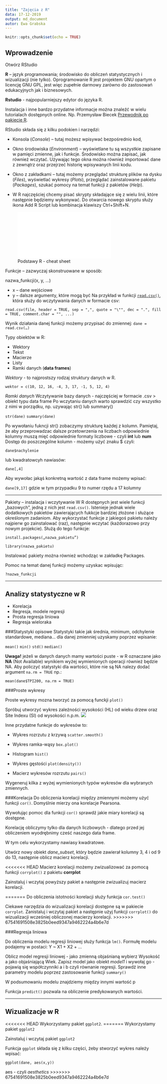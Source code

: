 ```yaml
---
title: "Zajęcia z R"
data: 17-12-2019
output: md_document
autor: Ewa Grabska
---
```


```r
knitr::opts_chunk$set(echo = TRUE)
```


## Wprowadzenie

Otwórz RStudio

**R** – język programowania; środowisko do obliczeń statystycznych i wizualizacji (nie tylko). Oprogramowanie R jest projektem GNU opartym o licencję GNU GPL, jest więc zupełnie darmowy zarówno do zastosowań edukacyjnych jak i biznesowych.

**Rstudio** - najpopularniejszy edytor do języka R. 

Instalacja i inne bardzo przydatne informacje można znaleźć w wielu tutorialach dostępnych online. Np. Przemysław Biecek [Przewodnik po pakiecie R](http://biecek.pl/r/przewodnikpopakiecierwydanieiiiinternet.pdf). 

RStudio składa się z kilku podokien i narzędzi: 

*	Konsola (*Console*) – tutaj możesz wpisywać bezpośrednio kod, 

*	Okno środowiska (*Environment*) – wyświetlane tu są wszystkie zapisane w pamięci zmienne, jak i funkcje. Środowisko można zapisać, jak również wczytać. Używając tego okna można również importować dane z zewnątrz oraz przejrzeć historię wpisywanych linii kodu. 

*	Okno z zakładkami – tutaj możemy przeglądać strukturę plików na dysku (*Files*), wyświetlać wykresy (*Plots*), przeglądać zainstalowane pakietu (*Packages*), szukać pomocy na temat funkcji z pakietów (*Help*). 

*	W R najczęściej chcemy pisać skrypty składające się z wielu linii, które następnie będziemy wykonywać. Do otwarcia nowego skryptu służy ikona Add R Script lub kombinacja klawiszy Ctrl+Shift+N. 

![Podstawy R - cheat sheet](base-r.pdf)

Funkcje – zazwyczaj skonstruowane w sposób:

nazwa_funkcji(x, y, …)

* x – dane wejściowe
* y – dalsze argumenty, które mogą być 
Na przykład w funkcji [`read.csv()`](https://stat.ethz.ch/R-manual/R-devel/library/utils/html/read.table.html), która służy do wczytywania danych w formacie csv:

```read.csv(file, header = TRUE, sep = ",", quote = "\"", dec = ".", fill = TRUE, comment.char = "", ...)```

Wynik działania danej funkcji możemy przypisać do zmiennej:
	`dane = read.csv(…)`

Typy obiektów w R:

*	Wektory 
*	Tekst
*	Macierze
*	Listy
*	Ramki danych (**data frames**)

*Wektory* - to najprostszy rodzaj struktury danych w R. 

  `wektor = c(10, 12, 16, -4, 3, 17, -1, 5, 12, 4)`

*Ramki danych* 
Wczytywanie bazy danych - najczęściej w formacie .csv > obiekt typu data frame
Po wczytaniu danych warto sprawdzić czy wszystko z nimi w porządku, np. uzywając str() lub summary()
  
  `str(dane)`
  `summary(dane)`

Po wywołaniu fukncji str() zobaczymy strukturę każdej z kolumn. Pamiętaj, że aby przeprowadzac dalsze przetowrzenia na liczbach odpowiednie kolumny muszą mięć odpowiednie formaty liczbowe - czyli **int** lub **num**
Dostęp do poszczególne kolumn - możemy użyć znaku $ czyli:

  `dane$nachylenie` 
  
lub kwadratowcyh nawiasów:
  
  `dane[,4]`

Aby wywołac jakąś konkretną wartość z data frame możemy wpisać:

  `dane[9,17]` gdzie w tym przypadku 9 to numer rzędu a 17 kolumny

***  
Pakiety – instalacja i wczytywanie
W R dostępnych jest wiele funkcji „bazowych”, jedną z nich jest `read.csv()`. Istenieje jednak wiele dodatkowych pakietów zawierających fukkcje bardziej złożone i służące określonym zadaniom. Aby wykorzystać funkcje z jakiegoś pakietu należy najpierw go zainstalować (raz), następnie wczytać (każdorazowo przy nowym projekcie). Służą do tego funkcje:

`install.packages(„nazwa_pakietu”)`

`library(nazwa_pakietu)`

Instalować pakiety można również wchodząc w zakładkę Packages.

Pomoc na temat danej funkcji możemy uzyskac wpisując: 

  `?nazwa_funkcji`

*** 
## Analizy statystyczne w R

* Korelacja
* Regresja, modele regresji
* Prosta regresja liniowa
* Regresja wieloraka

###Statystyki opisowe
Statystyki takie jak średnia, minimum, odchylenie standardowe, mediana... dla danej zmienniej uzyskamy poprzez wpisanie:

  `mean()`
  `min()`
  `std()`
  `median()`
  
**Uwaga!** jeżeli w danych danych mamy wartości puste - w R oznaczane jako **NA** (Not Available) wynikiem wyżej wymienionych operacji również będzie NA. Aby policzyć statystyki dla wartości, które nie są NA nalezy dodać argument `na.rm = TRUE` np.:

  `mean(dane$TPI200, na.rm = TRUE)`
  
###Proste wykresy

Proste wykresy mozna tworzyć za pomocą funckji `plot()`

Spróbuj utworzyć wykres zależności wysokości (HL) od wieku drzew oraz Site Indexu (SI) od wysokości n.p.m.
![](plot1.jpeg)

Inne przydatne funkcje do wykresów to:

* Wykres rozrzutu z krzywą `scatter.smooth()`

* Wykres ramka-wąsy `box.plot()`

* Histogram `hist()`

* Wykres gęstości `plot(density())`

* Macierz wykresów rozrzutu `pairs()`

Wygeneruj kilka z wyżej wymienionych typów wykresów dla wybranych zmiennych.


###Korelacja
Do obliczenia korelacji między zmiennymi możemy użyć funkcji `cor()`. Domyślnie mierzy ona korelacje Pearsona.

Wywołując pomoc dla funkcji `cor()` sprawdź jakie miary korelacji są dostępne.

Korelację obliczymy tylko dla danych liczbowych - dlatego przed jej obliczeniem wyodrębnimy cześć naszego data frame.

W tym celu wykorzystamy nawiasy kwadratowe.

Utwórz nowy obiekt _dane_subset_, który będzie zawierał kolumny 3, 4 i od 9 do 13, następnie oblicz macierz korelacji.

<<<<<<< HEAD
Macierz korelacji możemy zwizualizować za pomocą funkcji `corrplot()` z pakietu **corrplot**

Zainstaluj i wczytaj powyższy pakiet a następnie zwizualizuj macierz korelacji. 


=======
Do obliczenia istotności korelacji służy funkcja `cor.test()`

Ciekawe narzędzia do wizualizacji korelacji dostępne są w pakiecie `corrplot`. Zanistaluj i wczytaj pakiet a następnie użyj funkcji `corrplot()` do wizualizacji wcześniej obliczonej macierzy korelacji.
>>>>>>> 67541691508e3825b0eed9347a9462224a4b6e7d

###Regresja liniowa

Do obliczenia modelu regresji liniowej służy funkcja `lm()`. 
Formułę modelu podajemy w postaci: Y ~ X1 + X2 + ...

Oblicz model regresji liniowej - jako zmienną objaśnianą wybierz Wysokość a jako objaśniającą Wiek. Zapisz model jako obiekt _model1_ i wywołaj go - pojawią się współczynniki a i b czyli równanie regresji.
Sprawdź inne parametry modelu poprzez zastosowanie funkcji `summary()`

W podsumowaniu modelu znajdziemy między innymi wartość p 

Funkcja `predict()` pozwala na obliczenie predykowanych wartości.

***

## Wizualizacje w R
<<<<<<< HEAD
Wykorzystamy pakiet `ggplot2`.
=======
Wykorzystamy pakiet `ggplot2`

Zainstaluj i wczytaj pakiet `ggplot2`

Funkcja `ggplot` składa się z kilku części, żeby stworzyć wykres należy wpisać:

  `ggplot(dane, aes(x,y))`

  aes - czyli _aesthetics_
>>>>>>> 67541691508e3825b0eed9347a9462224a4b6e7d




